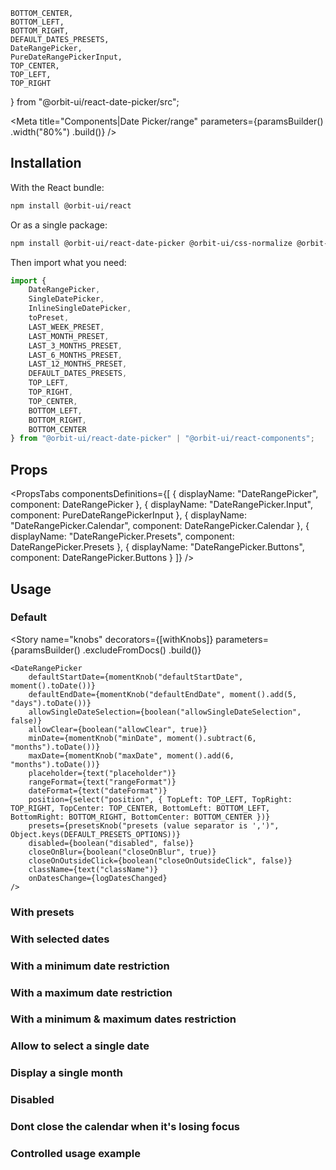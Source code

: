     BOTTOM_CENTER,
    BOTTOM_LEFT,
    BOTTOM_RIGHT,
    DEFAULT_DATES_PRESETS,
    DateRangePicker,
    PureDateRangePickerInput,
    TOP_CENTER,
    TOP_LEFT,
    TOP_RIGHT
} from "@orbit-ui/react-date-picker/src";

<Meta
    title="Components|Date Picker/range"
    parameters={paramsBuilder()
        .width("80%")
        .build()}
/>

<GithubLink filePath="/packages/react-components/components/date-picker/src/range" />
<BrandPickerWidget />

## Installation

With the React bundle:

```bash
npm install @orbit-ui/react
```

Or as a single package:

```bash
npm install @orbit-ui/react-date-picker @orbit-ui/css-normalize @orbit-ui/tachyons @orbit-ui/semantic-ui-theme semantic-ui-react react-spring moment lodash moment styled-jsx
```

Then import what you need:

```javascript
import {
    DateRangePicker,
    SingleDatePicker,
    InlineSingleDatePicker,
    toPreset,
    LAST_WEEK_PRESET,
    LAST_MONTH_PRESET,
    LAST_3_MONTHS_PRESET,
    LAST_6_MONTHS_PRESET,
    LAST_12_MONTHS_PRESET,
    DEFAULT_DATES_PRESETS,
    TOP_LEFT,
    TOP_RIGHT,
    TOP_CENTER,
    BOTTOM_LEFT,
    BOTTOM_RIGHT,
    BOTTOM_CENTER
} from "@orbit-ui/react-date-picker" | "@orbit-ui/react-components";
```

## Props

<PropsTabs
    componentsDefinitions={[
        { displayName: "DateRangePicker", component: DateRangePicker },
        { displayName: "DateRangePicker.Input", component: PureDateRangePickerInput },
        { displayName: "DateRangePicker.Calendar", component: DateRangePicker.Calendar },
        { displayName: "DateRangePicker.Presets", component: DateRangePicker.Presets },
        { displayName: "DateRangePicker.Buttons", component: DateRangePicker.Buttons }
    ]}
/>

## Usage

### Default

<Preview>
    <Story name="default">
        <DateRangePicker
            onDatesChange={logDatesChanged}
        />
    </Story>
</Preview>

<Story
    name="knobs"
    decorators={[withKnobs]}
    parameters={paramsBuilder()
        .excludeFromDocs()
        .build()}
>
    <DateRangePicker
        defaultStartDate={momentKnob("defaultStartDate", moment().toDate())}
        defaultEndDate={momentKnob("defaultEndDate", moment().add(5, "days").toDate())}
        allowSingleDateSelection={boolean("allowSingleDateSelection", false)}
        allowClear={boolean("allowClear", true)}
        minDate={momentKnob("minDate", moment().subtract(6, "months").toDate())}
        maxDate={momentKnob("maxDate", moment().add(6, "months").toDate())}
        placeholder={text("placeholder")}
        rangeFormat={text("rangeFormat")}
        dateFormat={text("dateFormat")}
        position={select("position", { TopLeft: TOP_LEFT, TopRight: TOP_RIGHT, TopCenter: TOP_CENTER, BottomLeft: BOTTOM_LEFT, BottomRight: BOTTOM_RIGHT, BottomCenter: BOTTOM_CENTER })}
        presets={presetsKnob("presets (value separator is ',')", Object.keys(DEFAULT_PRESETS_OPTIONS))}
        disabled={boolean("disabled", false)}
        closeOnBlur={boolean("closeOnBlur", true)}
        closeOnOutsideClick={boolean("closeOnOutsideClick", false)}
        className={text("className")}
        onDatesChange={logDatesChanged}
    />
</Story>

### With presets

<Preview>
    <Story
        name="presets"
        parameters={paramsBuilder()
            .storyValues({
                presets: toStoryValuesPresets(DEFAULT_DATES_PRESETS)
            })
            .build()}
    >
        <DateRangePicker
            presets={DEFAULT_DATES_PRESETS}
            onDatesChange={logDatesChanged}
        />
    </Story>
</Preview>

### With selected dates

<Preview>
    <Story name="selected dates">
        <DateRangePicker
            startDate={moment()}
            endDate={moment().add(3, "days")}
            onDatesChange={logDatesChanged}
        />
    </Story>
</Preview>

### With a minimum date restriction

<Preview>
    <Story
        name="min date restriction"
        parameters={paramsBuilder()
            .storyValues({
                minDate: moment().subtract(2, "weeks").format("MMMM Do YYYY")
            })
            .build()}
    >
        <DateRangePicker
            minDate={moment().subtract(2, "weeks")}
            onDatesChange={logDatesChanged}
        />
    </Story>
</Preview>

### With a maximum date restriction

<Preview>
    <Story
        name="max date restriction"
        parameters={paramsBuilder()
            .storyValues({
                maxDate: moment().add(2, "weeks").format("MMMM Do YYYY")
            })
            .build()}
    >
        <DateRangePicker
            maxDate={moment().add(2, "weeks")}
            onDatesChange={logDatesChanged}
        />
    </Story>
</Preview>

### With a minimum & maximum dates restriction

<Preview>
    <Story
        name="min & max dates restriction"
        parameters={paramsBuilder()
            .storyValues({
                minDate: moment().subtract(2, "weeks").format("MMMM Do YYYY"),
                maxDate: moment().add(2, "weeks").format("MMMM Do YYYY")
            })
            .build()}
    >
        <DateRangePicker
            minDate={moment().subtract(2, "weeks")}
            maxDate={moment().add(2, "weeks")}
            onDatesChange={logDatesChanged}
        />
    </Story>
</Preview>

### Allow to select a single date

<Preview>
    <Story name="allow single date selection">
        <DateRangePicker
            allowSingleDateSelection
            onDatesChange={logDatesChanged}
        />
    </Story>
</Preview>

### Display a single month

<Preview>
    <Story name="one month visible">
        <DateRangePicker
            numberOfMonths={1}
            onDatesChange={logDatesChanged}
        />
    </Story>
</Preview>

### Disabled

<Preview>
    <Story name="disabled">
        <DateRangePicker
            disabled
            onDatesChange={logDatesChanged}
        />
    </Story>
</Preview>

### Dont close the calendar when it's losing focus

<Preview>
    <Story name="dont close on blur">
        <DateRangePicker
            closeOnBlur={false}
            closeOnOutsideClick
            onDatesChange={logDatesChanged}
        />
    </Story>
</Preview>

### Controlled usage example

<Story name="controlled">
    <ControlledDateRangePicker
        startDate={moment()}
        endDate={moment().add(3, "days")}
        onDatesChange={logDatesChanged}
    />
</Story>
